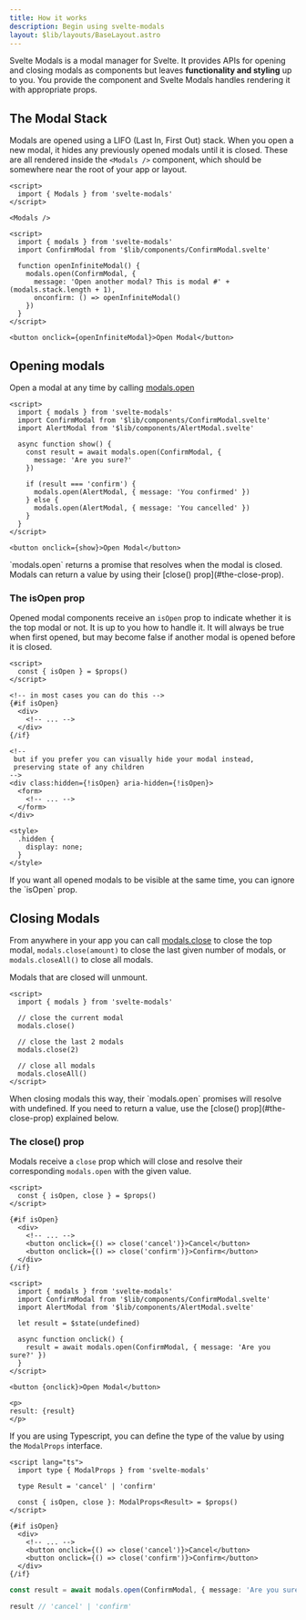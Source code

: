 ```yaml
---
title: How it works
description: Begin using svelte-modals
layout: $lib/layouts/BaseLayout.astro
---
```


Svelte Modals is a modal manager for Svelte. It provides APIs for opening and closing modals as components but leaves **functionality
and styling** up to you. You provide the component and Svelte Modals handles rendering it with appropriate props.

## The Modal Stack

Modals are opened using a LIFO (Last In, First Out) stack. When you open a new modal, it hides
any previously opened modals until it is closed. These are all rendered inside the `<Modals />` component,
which should be somewhere near the root of your app or layout.

```svelte title="App.svelte"
<script>
  import { Modals } from 'svelte-modals'
</script>

<Modals />
```

```svelte live layout="$lib/layouts/code/NoCode.astro"
<script>  
  import { modals } from 'svelte-modals'
  import ConfirmModal from '$lib/components/ConfirmModal.svelte'
  
  function openInfiniteModal() {
    modals.open(ConfirmModal, {
      message: 'Open another modal? This is modal #' + (modals.stack.length + 1),      
      onconfirm: () => openInfiniteModal()
    })
  }
</script>

<button onclick={openInfiniteModal}>Open Modal</button>
```


## Opening modals

Open a modal at any time by calling [modals.open](/overview/api#modalsopen)

```svelte live
<script>  
  import { modals } from 'svelte-modals'
  import ConfirmModal from '$lib/components/ConfirmModal.svelte'
  import AlertModal from '$lib/components/AlertModal.svelte'
  
  async function show() {
    const result = await modals.open(ConfirmModal, { 
      message: 'Are you sure?'
    })

    if (result === 'confirm') {
      modals.open(AlertModal, { message: 'You confirmed' })
    } else {
      modals.open(AlertModal, { message: 'You cancelled' })
    }
  }
</script>

<button onclick={show}>Open Modal</button>
```

<Aside>
`modals.open` returns a promise that resolves when the modal is closed. Modals can return a value
by using their [close() prop](#the-close-prop).
</Aside>

### The isOpen prop

Opened modal components receive an `isOpen` prop to indicate whether it is the top modal or not. It is up
to you how to handle it. It will always be true when first opened, but may become false if another modal is opened
before it is closed.

```svelte title="MyModal.svelte"
<script>
  const { isOpen } = $props()
</script>

<!-- in most cases you can do this -->
{#if isOpen}
  <div>
    <!-- ... -->
  </div>
{/if}

<!-- 
 but if you prefer you can visually hide your modal instead, 
 preserving state of any children 
-->
<div class:hidden={!isOpen} aria-hidden={!isOpen}>
  <form>
    <!-- ... -->
  </form>
</div>

<style>
  .hidden {
    display: none;
  }
</style>
```

<Aside>
If you want all opened modals to be visible at the same time, you can ignore the `isOpen` prop.
</Aside>


## Closing Modals

From anywhere in your app you can call [modals.close](/overview/api#modalsclose) to close the top modal, `modals.close(amount)` to 
close the last given number of modals, or `modals.closeAll()` to close all modals.

Modals that are closed will unmount.

```svelte
<script>
  import { modals } from 'svelte-modals'

  // close the current modal
  modals.close()

  // close the last 2 modals
  modals.close(2)

  // close all modals
  modals.closeAll()
</script>
```

<Aside>
When closing modals this way, their `modals.open` promises will resolve with undefined. If you need to return a value,
use the [close() prop](#the-close-prop) explained below.
</Aside>

### The close() prop

Modals receive a `close` prop which will close and resolve
their corresponding `modals.open` with the given value.

```svelte title="ConfirmModal.svelte"
<script>
  const { isOpen, close } = $props()
</script>

{#if isOpen}
  <div>
    <!-- ... -->    
    <button onclick={() => close('cancel')}>Cancel</button>
    <button onclick={() => close('confirm')}>Confirm</button>    
  </div>
{/if}
```

```svelte live
<script>
  import { modals } from 'svelte-modals'
  import ConfirmModal from '$lib/components/ConfirmModal.svelte'
  import AlertModal from '$lib/components/AlertModal.svelte'

  let result = $state(undefined)

  async function onclick() {
    result = await modals.open(ConfirmModal, { message: 'Are you sure?' })
  }
</script>

<button {onclick}>Open Modal</button>

<p>
result: {result}
</p>
```


If you are using Typescript, you can define the type of the value by using the `ModalProps` interface.
  
```svelte title="ConfirmModal.svelte"
<script lang="ts">
  import type { ModalProps } from 'svelte-modals'

  type Result = 'cancel' | 'confirm'
  
  const { isOpen, close }: ModalProps<Result> = $props()
</script>

{#if isOpen}
  <div>
    <!-- ... -->    
    <button onclick={() => close('cancel')}>Cancel</button>
    <button onclick={() => close('confirm')}>Confirm</button>    
  </div>
{/if}
```

```ts
const result = await modals.open(ConfirmModal, { message: 'Are you sure?' })

result // 'cancel' | 'confirm'
```